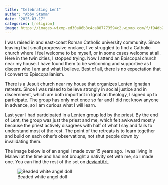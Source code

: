 ```yaml
---
title: "Celebrating Lent"
author: "Abby Stamm"
date: "2025-03-17"
categories: [religion]
image: https://images-wixmp-ed30a86b8c4ca887773594c2.wixmp.com/f/f94db2db-b96a-432a-94d7-028d717c10a1/d1wow7b-ce384790-5b2a-46c5-b03f-be42b664d554.jpg/v1/fill/w_845,h_946,q_70,strp/beaded_nativity_angel_by_anabiyeni_d1wow7b-pre.jpg?token=eyJ0eXAiOiJKV1QiLCJhbGciOiJIUzI1NiJ9.eyJzdWIiOiJ1cm46YXBwOjdlMGQxODg5ODIyNjQzNzNhNWYwZDQxNWVhMGQyNmUwIiwiaXNzIjoidXJuOmFwcDo3ZTBkMTg4OTgyMjY0MzczYTVmMGQ0MTVlYTBkMjZlMCIsIm9iaiI6W1t7ImhlaWdodCI6Ijw9OTg0IiwicGF0aCI6IlwvZlwvZjk0ZGIyZGItYjk2YS00MzJhLTk0ZDctMDI4ZDcxN2MxMGExXC9kMXdvdzdiLWNlMzg0NzkwLTViMmEtNDZjNS1iMDNmLWJlNDJiNjY0ZDU1NC5qcGciLCJ3aWR0aCI6Ijw9ODc5In1dXSwiYXVkIjpbInVybjpzZXJ2aWNlOmltYWdlLm9wZXJhdGlvbnMiXX0.e8d8ZfqnOUq2GhbHcFyw2wS0qb9qt2e4JIB9YRNVmlc
---
```


I was raised in and east-coast Roman Catholic university community. Since leaving that small progressive enclave, I've struggled to find a Catholic church where I feel welcome to be myself, or in some cases welcome at all. Here in the twin cities, I stopped trying. Now I attend an Episcopal church near my house. I have found them to be welcoming and supportive as I discern who I am and what I believe.  Best of all, there is no expectation that I convert to Episcopalianism.

There is a Jesuit church near my house that organizes Lenten Ignatian retreats. Since I was raised to believe strongly in social justice and in discernment, which are both important in Ignatian theology, I signed up to participate. The group has only met once so far and I did not know anyone in advance, so I am curious what I will learn. 

Last year I had participated in a Lenten group led by the priest. By the end of Lent, the group was just the priest and me, which felt awkward mostly because the priest actively disagrees with half of what I say and fails to understand most of the rest. The point of the retreats is to learn together and build on each other's observations, not shut people down by invalidating them.

The image below is of an angel I made over 15 years ago. I was living in Malawi at the time and had not brought a nativity set with me, so I made one. You can find the rest of the set on [deviantArt](https://deviantart.com/anabiyeni). 

![Beaded white angel doll](https://images-wixmp-ed30a86b8c4ca887773594c2.wixmp.com/f/f94db2db-b96a-432a-94d7-028d717c10a1/d1wow7b-ce384790-5b2a-46c5-b03f-be42b664d554.jpg/v1/fill/w_845,h_946,q_70,strp/beaded_nativity_angel_by_anabiyeni_d1wow7b-pre.jpg?token=eyJ0eXAiOiJKV1QiLCJhbGciOiJIUzI1NiJ9.eyJzdWIiOiJ1cm46YXBwOjdlMGQxODg5ODIyNjQzNzNhNWYwZDQxNWVhMGQyNmUwIiwiaXNzIjoidXJuOmFwcDo3ZTBkMTg4OTgyMjY0MzczYTVmMGQ0MTVlYTBkMjZlMCIsIm9iaiI6W1t7ImhlaWdodCI6Ijw9OTg0IiwicGF0aCI6IlwvZlwvZjk0ZGIyZGItYjk2YS00MzJhLTk0ZDctMDI4ZDcxN2MxMGExXC9kMXdvdzdiLWNlMzg0NzkwLTViMmEtNDZjNS1iMDNmLWJlNDJiNjY0ZDU1NC5qcGciLCJ3aWR0aCI6Ijw9ODc5In1dXSwiYXVkIjpbInVybjpzZXJ2aWNlOmltYWdlLm9wZXJhdGlvbnMiXX0.e8d8ZfqnOUq2GhbHcFyw2wS0qb9qt2e4JIB9YRNVmlc)
